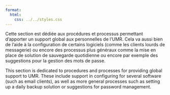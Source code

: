 ```yaml
---
format:
  html:
    css: ../../styles.css
---
```


::: {.content-visible when-profile="french"}
Cette section est dédiée aux procédures et processus permettant d'apporter un support global aux personnelles de l'UMR. Cela va aussi bien de l'aide à la configuration de certains logiciels (comme les clients lourds de messagerie) ou encore des processus plus généraux comme la mise en place de solution de sauvegarde quotidienne ou encore par exemple des suggestions pour la gestion des mots de passe. 
:::

::: {.content-visible when-profile="english"}
This section is dedicated to procedures and processes for providing global support to UMR. These include support in configuring for several software (such as email clients), as well as more general processes such as setting up a daily backup solution or suggestions for password management.
:::
